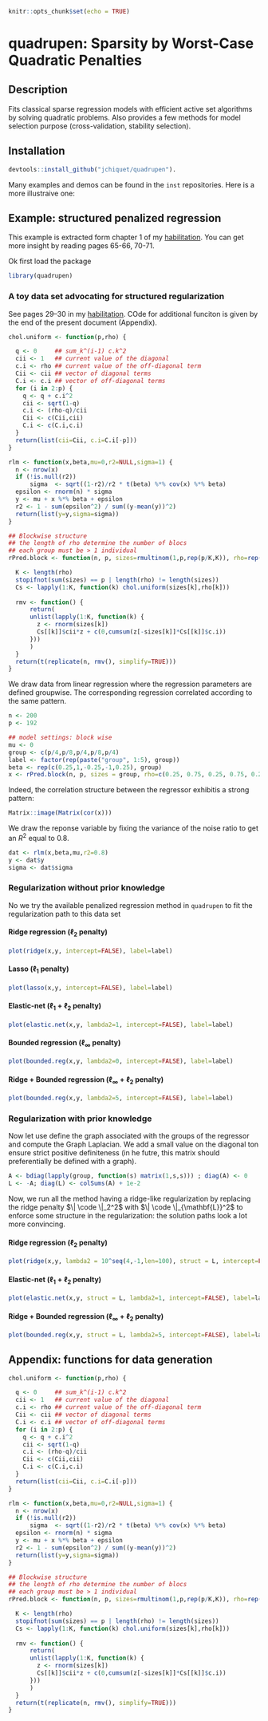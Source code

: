 ```r
knitr::opts_chunk$set(echo = TRUE)
```

# quadrupen: Sparsity by Worst-Case Quadratic Penalties

## Description

Fits classical sparse regression models with efficient active set
algorithms by solving quadratic problems. Also provides a few methods
for model selection purpose (cross-validation, stability selection).

## Installation

```r
devtools::install_github("jchiquet/quadrupen").
```

Many examples and demos can be found in the `inst` repositories.  Here is a more illustraive one: 

## Example: structured penalized regression

This example is extracted form chapter 1 of my [habilitation](https://tel.archives-ouvertes.fr/tel-01288976/). You can get more insight by reading pages 65-66, 70-71. 

Ok first load the package

```r
library(quadrupen)
```

### A toy data set advocating for structured regularization

See pages 29--30 in my [habilitation](https://tel.archives-ouvertes.fr/tel-01288976/). COde for additional funciton is given by the end of the present document (Appendix).

```r
chol.uniform <- function(p,rho) {

  q <- 0     ## sum_k^(i-1) c.k^2
  cii <- 1   ## current value of the diagonal
  c.i <- rho ## current value of the off-diagonal term
  Cii <- cii ## vector of diagonal terms
  C.i <- c.i ## vector of off-diagonal terms
  for (i in 2:p) {
    q <- q + c.i^2
    cii <- sqrt(1-q)
    c.i <- (rho-q)/cii
    Cii <- c(Cii,cii)
    C.i <- c(C.i,c.i)
  }
  return(list(cii=Cii, c.i=C.i[-p]))
}

rlm <- function(x,beta,mu=0,r2=NULL,sigma=1) {
  n <- nrow(x)
  if (!is.null(r2))
      sigma  <- sqrt((1-r2)/r2 * t(beta) %*% cov(x) %*% beta)
  epsilon <- rnorm(n) * sigma
  y <- mu + x %*% beta + epsilon
  r2 <- 1 - sum(epsilon^2) / sum((y-mean(y))^2)
  return(list(y=y,sigma=sigma))
}

## Blockwise structure
## the length of rho determine the number of blocs
## each group must be > 1 individual
rPred.block <- function(n, p, sizes=rmultinom(1,p,rep(p/K,K)), rho=rep(0.75,4)) {

  K <- length(rho)
  stopifnot(sum(sizes) == p | length(rho) != length(sizes))
  Cs <- lapply(1:K, function(k) chol.uniform(sizes[k],rho[k]))
  
  rmv <- function() {
      return(
      unlist(lapply(1:K, function(k) {
        z <- rnorm(sizes[k])
        Cs[[k]]$cii*z + c(0,cumsum(z[-sizes[k]]*Cs[[k]]$c.i))
      }))
      )
  }
  return(t(replicate(n, rmv(), simplify=TRUE)))
}
```

We draw data from linear regression where the regression parameters are defined groupwise. The corresponding regression correlated according to the same pattern.
```r
n <- 200
p <- 192

## model settings: block wise
mu <- 0
group <- c(p/4,p/8,p/4,p/8,p/4)
label <- factor(rep(paste("group", 1:5), group))
beta <- rep(c(0.25,1,-0.25,-1,0.25), group)
x <- rPred.block(n, p, sizes = group, rho=c(0.25, 0.75, 0.25, 0.75, 0.25))
```

Indeed, the correlation structure between the regressor exhibitis a strong pattern:
```r
Matrix::image(Matrix(cor(x)))
```

We draw the reponse variable by fixing the variance of the noise ratio to get an $R^2$ equal to $0.8$.
```r
dat <- rlm(x,beta,mu,r2=0.8)
y <- dat$y
sigma <- dat$sigma
```

### Regularization without prior knowledge

No we try the available penalized regression method in `quadrupen` to fit the regularization path to this data set

#### Ridge regression  ($\ell_2$ penalty)

```r
plot(ridge(x,y, intercept=FALSE), label=label)
```

#### Lasso  ($\ell_1$ penalty)

```r
plot(lasso(x,y, intercept=FALSE), label=label)
```

#### Elastic-net  ($\ell_1+\ell_2$ penalty)

```r
plot(elastic.net(x,y, lambda2=1, intercept=FALSE), label=label)
```

#### Bounded regression ($\ell_\infty$ penalty)

```r
plot(bounded.reg(x,y, lambda2=0, intercept=FALSE), label=label)
```

#### Ridge + Bounded regression ($\ell_\infty+\ell_2$ penalty)

```r
plot(bounded.reg(x,y, lambda2=5, intercept=FALSE), label=label)
```

### Regularization with prior knowledge

Now let use define the graph associated with the groups of the regressor and compute the Graph Laplacian. We add a small value on the diagonal ton ensure strict positive definiteness (in he futre, this matrix should preferentially be defined with a graph).

```r
A <- bdiag(lapply(group, function(s) matrix(1,s,s))) ; diag(A) <- 0
L <- -A; diag(L) <- colSums(A) + 1e-2
```

Now, we run all the method having a ridge-like regularization by replacing the ridge penalty $\| \code \|_2^2$ with $\| \code \|_{\mathbf{L}}^2$ to enforce some structure in the regularization: the solution paths look a lot more convincing.

#### Ridge regression  ($\ell_2$ penalty)

```r
plot(ridge(x,y, lambda2 = 10^seq(4,-1,len=100), struct = L, intercept=FALSE), label=label)
```


#### Elastic-net  ($\ell_1+\ell_2$ penalty)

```r
plot(elastic.net(x,y, struct = L, lambda2=1, intercept=FALSE), label=label)
```

#### Ridge + Bounded regression ($\ell_\infty+\ell_2$ penalty)

```r
plot(bounded.reg(x,y, struct = L, lambda2=5, intercept=FALSE), label=label)
```

## Appendix: functions for data generation

```r
chol.uniform <- function(p,rho) {

  q <- 0     ## sum_k^(i-1) c.k^2
  cii <- 1   ## current value of the diagonal
  c.i <- rho ## current value of the off-diagonal term
  Cii <- cii ## vector of diagonal terms
  C.i <- c.i ## vector of off-diagonal terms
  for (i in 2:p) {
    q <- q + c.i^2
    cii <- sqrt(1-q)
    c.i <- (rho-q)/cii
    Cii <- c(Cii,cii)
    C.i <- c(C.i,c.i)
  }
  return(list(cii=Cii, c.i=C.i[-p]))
}

rlm <- function(x,beta,mu=0,r2=NULL,sigma=1) {
  n <- nrow(x)
  if (!is.null(r2))
      sigma  <- sqrt((1-r2)/r2 * t(beta) %*% cov(x) %*% beta)
  epsilon <- rnorm(n) * sigma
  y <- mu + x %*% beta + epsilon
  r2 <- 1 - sum(epsilon^2) / sum((y-mean(y))^2)
  return(list(y=y,sigma=sigma))
}

## Blockwise structure
## the length of rho determine the number of blocs
## each group must be > 1 individual
rPred.block <- function(n, p, sizes=rmultinom(1,p,rep(p/K,K)), rho=rep(0.75,4)) {

  K <- length(rho)
  stopifnot(sum(sizes) == p | length(rho) != length(sizes))
  Cs <- lapply(1:K, function(k) chol.uniform(sizes[k],rho[k]))
  
  rmv <- function() {
      return(
      unlist(lapply(1:K, function(k) {
        z <- rnorm(sizes[k])
        Cs[[k]]$cii*z + c(0,cumsum(z[-sizes[k]]*Cs[[k]]$c.i))
      }))
      )
  }
  return(t(replicate(n, rmv(), simplify=TRUE)))
}
```


